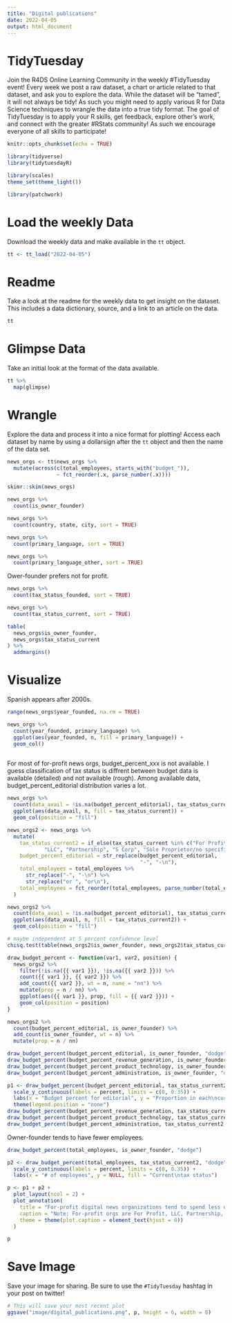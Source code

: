 ```yaml
---
title: "Digital publications"
date: 2022-04-05
output: html_document
---
```


# TidyTuesday

Join the R4DS Online Learning Community in the weekly #TidyTuesday event!
Every week we post a raw dataset, a chart or article related to that dataset, and ask you to explore the data.
While the dataset will be “tamed”, it will not always be tidy! As such you might need to apply various R for Data Science techniques to wrangle the data into a true tidy format.
The goal of TidyTuesday is to apply your R skills, get feedback, explore other’s work, and connect with the greater #RStats community!
As such we encourage everyone of all skills to participate!

```r

knitr::opts_chunk$set(echo = TRUE)

library(tidyverse)
library(tidytuesdayR)

library(scales)
theme_set(theme_light())

library(patchwork)
```

# Load the weekly Data

Download the weekly data and make available in the `tt` object.

```r

tt <- tt_load("2022-04-05")

```


# Readme

Take a look at the readme for the weekly data to get insight on the dataset.
This includes a data dictionary, source, and a link to an article on the data.

```r

tt

```


# Glimpse Data

Take an initial look at the format of the data available.

```r

tt %>% 
  map(glimpse)

```

# Wrangle

Explore the data and process it into a nice format for plotting! Access each dataset by name by using a dollarsign after the `tt` object and then the name of the data set.

```r

news_orgs <- tt$news_orgs %>% 
  mutate(across(c(total_employees, starts_with("budget_")),
                ~ fct_reorder(.x, parse_number(.x))))

skimr::skim(news_orgs)

```

```r

news_orgs %>% 
  count(is_owner_founder)

news_orgs %>% 
  count(country, state, city, sort = TRUE)

news_orgs %>% 
  count(primary_language, sort = TRUE)

news_orgs %>% 
  count(primary_language_other, sort = TRUE)
```

Ower-founder prefers not for profit.

``` r
news_orgs %>% 
  count(tax_status_founded, sort = TRUE)

news_orgs %>% 
  count(tax_status_current, sort = TRUE)

table(
  news_orgs$is_owner_founder,
  news_orgs$tax_status_current
) %>% 
  addmargins()
```

# Visualize

Spanish appears after 2000s.

```r

range(news_orgs$year_founded, na.rm = TRUE)

news_orgs %>% 
  count(year_founded, primary_language) %>% 
  ggplot(aes(year_founded, n, fill = primary_language)) +
  geom_col()
  
```

For most of for-profit news orgs, budget_percent_xxx is not available. I guess classification of tax status is diffrent between budget data is available (detailed) and not available (rough).
Among available data, budget_percent_editorial distribution varies a lot.

```r

news_orgs %>% 
  count(data_avail = !is.na(budget_percent_editorial), tax_status_current) %>% 
  ggplot(aes(data_avail, n, fill = tax_status_current)) +
  geom_col(position = "fill")

news_orgs2 <- news_orgs %>% 
  mutate(
    tax_status_current2 = if_else(tax_status_current %in% c("For Profit",
            "LLC", "Partnership", "S Corp", "Sole Proprietor/no specific tax status"), "For profit", "Not for profit"),
    budget_percent_editorial = str_replace(budget_percent_editorial,
                                           "-", "-\n"),
    total_employees = total_employees %>% 
      str_replace("-", "-\n") %>% 
      str_replace("or ", "or\n"),
    total_employees = fct_reorder(total_employees, parse_number(total_employees))
  )

news_orgs2 %>% 
  count(data_avail = !is.na(budget_percent_editorial), tax_status_current2) %>% 
  ggplot(aes(data_avail, n, fill = tax_status_current2)) +
  geom_col(position = "fill")

# maybe independent at 5 percent confidence level
chisq.test(table(news_orgs2$is_owner_founder, news_orgs2$tax_status_current2))

draw_budget_percent <- function(var1, var2, position) {
  news_orgs2 %>% 
    filter(!is.na({{ var1 }}), !is.na({{ var2 }})) %>% 
    count({{ var1 }}, {{ var2 }}) %>% 
    add_count({{ var2 }}, wt = n, name = "nn") %>% 
    mutate(prop = n / nn) %>% 
    ggplot(aes({{ var1 }}, prop, fill = {{ var2 }})) +
    geom_col(position = position)
}

news_orgs2 %>% 
  count(budget_percent_editorial, is_owner_founder) %>% 
  add_count(is_owner_founder, wt = n) %>% 
  mutate(prop = n / nn)

draw_budget_percent(budget_percent_editorial, is_owner_founder, "dodge")
draw_budget_percent(budget_percent_revenue_generation, is_owner_founder, "dodge")
draw_budget_percent(budget_percent_product_technology, is_owner_founder, "dodge")
draw_budget_percent(budget_percent_administration, is_owner_founder, "dodge")

p1 <- draw_budget_percent(budget_percent_editorial, tax_status_current2, "dodge") +
  scale_y_continuous(labels = percent, limits = c(0, 0.35)) +
  labs(x = "Budget percent for editorial", y = "Proportion in each\ncurrent tax status") +
  theme(legend.position = "none")
draw_budget_percent(budget_percent_revenue_generation, tax_status_current2, "dodge")
draw_budget_percent(budget_percent_product_technology, tax_status_current2, "dodge")
draw_budget_percent(budget_percent_administration, tax_status_current2, "dodge")

```

Owner-founder tends to have fewer employees.

``` r
draw_budget_percent(total_employees, is_owner_founder, "dodge")

p2 <- draw_budget_percent(total_employees, tax_status_current2, "dodge") +
  scale_y_continuous(labels = percent, limits = c(0, 0.35)) +
  labs(x = "# of employees", y = NULL, fill = "Current\ntax status")

```

```r
p <- p1 + p2 +
  plot_layout(ncol = 2) +
  plot_annotation(
    title = "For-profit digital news organizations tend to spend less on editorial,\nand to employ less",
    caption = "Note: For-profit orgs are For Profit, LLC, Partnership, S Corp, and Sole Proprietor/no specific tax status.\nNot-for-profit orgs are others.\nSource: Project Oasis",
    theme = theme(plot.caption = element_text(hjust = 0))
  )

p
```


# Save Image

Save your image for sharing. Be sure to use the `#TidyTuesday` hashtag in your post on twitter! 

```r

# This will save your most recent plot
ggsave("image/digital_publications.png", p, height = 6, width = 8)

```
